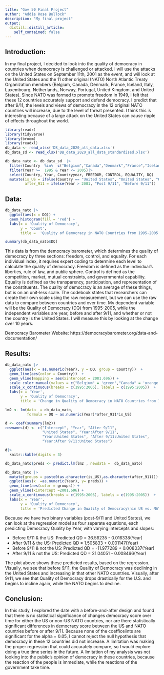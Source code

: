 ```yaml
---
title: "Gov 50 Final Project"
author: "Addie Rose Bullock"
description: "My final project"
output:
  distill::distill_article:
    self_contained: false
---
```


## Introduction:

In my final project, I decided to look into the quality of democracy in countries when democracy is challenged or attacked. I will use the attacks on the United States on September 11th, 2001 as the event, and will look at the United States and the 11 other original (NATO) North Atlantic Treaty Organization members (Belgium, Canada, Denmark, France, Iceland, Italy, Luxembourg, Netherlands, Norway, Portugal, United Kingdom, and United States). Since NATO was formed to promote freedom in 1949, I felt that these 12 countries accurately support and defend democracy. I predict that after 9/11, the levels and views of democracy in the 12 original NATO countries will increase, due to the level of threat presented. I think this is interesting because of a large attack on the United States can cause ripple of effects throughout the world.


```r
library(readr)
library(tidyverse)
library(broom)
library(readxl)
db_data <- read_xlsx('DB_data_2020_all_data.xlsx')
db_data_sd <- read_xlsx('DB_data_2020_all_data_standardised.xlsx')
```


```r
db_data_nato <- db_data_sd  |>
  filter(Country  %in%  c("Belgium","Canada","Denmark","France","Iceland","Italy","Luxembourg","Netherlands","Norway","Portugal","United Kingdom","United States")) |>
  filter(Year >=  1995 & Year <= 2005)|>
  select(Country, Year, Countryyear, FREEDOM, CONTROL, EQUALITY, DQ)  |>
  mutate(is_US = ifelse(Country == "United States", "United States", "Other"),
         after_911 = ifelse(Year > 2001, "Post 9/11", "Before 9/11"))
```

## Data:

```r
db_data_nato |>
  ggplot(aes(x = DQ)) +
  geom_histogram(fill = 'red') +
  labs(x = 'Quality of Democracy',
       y = 'Count',
       title =  'Quality of Democracy in NATO Countries from 1995-2005')

summary(db_data_nato$DQ)


```
This data is from the democracy barometer, which determines the quality of democracy by three sections: freedom, control, and equality. For each individual index, it requires expert coding to determine each level to calculate the quality of democracy. Freedom is defined as the individual's liberties, rule of law, and public sphere. Control is defined as the competition, market, mutual constraints, and governmental capability. Equality is defined as the transparency, participation, and representation of the constituents. The quality of democracy is an average of these things, but is on an unit-less scale. The codebook states that researchers can create their own scale using the raw measurement, but we can use the raw data to compare between countries and over time. My dependent variable will be the Quality of Democracy (DQ) from 1995-2005, while the independent variables are year, before and after 9/11, and whether or not the country is the United States. I will measure this by looking at the change over 10 years. 

Democracy Barometer Website:
https://democracybarometer.org/data-and-documentation/

## Results:

```r

db_data_nato |>
  ggplot(aes(x = as.numeric(Year), y = DQ, group = Country))  +
  geom_line(aes(color = Country))  +
  geom_vline(mapping = aes(xintercept = 2001.696)) +
  scale_color_manual(values = c("Belgium" = 'green',"Canada" = 'orange',"Denmark" = 'yellow',"France" =  'red',"Iceland" = 'light blue',"Italy" = 'pink',"Luxembourg" = 'purple',"Netherlands" = 'dark blue',"Norway" = 'hot pink',"Portugal" = 'lime green',"United Kingdom" = 'dark green',"United States" = 'black')) +
  scale_x_continuous(breaks = c(1995:2005), labels = c(1995:2005))  +
  labs(x = 'Year',
       y = 'Quality of Democracy',
       title = 'Change in Quality of Democracy in NATO Countries from 1995 to 2005')

```

```r

lm2 <- lm(data  = db_data_nato,
          formula = DQ ~ as.numeric(Year)*after_911*is_US)

d <- coef(summary(lm2))
rownames(d) <- c("Intercept", "Year", "After 9/11",
                 "United States", "Year:After 9/11",
                 "Year:United States", "After 9/11:United States",
                 "Year:After 9/11:United States")

d|>
  knitr::kable(digits = 3)

db_data_nato$preds <- predict.lm(lm2 , newdata =  db_data_nato) 

db_data_nato |>
  mutate(groups = paste0(as.character(is_US),as.character(after_911))) |>
  ggplot(aes(x  =as.numeric(Year), y= preds)) +
  geom_line(aes(color = groups)) +
  geom_vline(xintercept =2001.696) +
  scale_x_continuous(breaks = c(1995:2005), labels = c(1995:2005))  +
  labs(x = 'Year',
       y = 'Quality of Democracy',
       title = 'Predicted Change in Quality of Democracy\nin US vs. NATO Countries Before and After 9/11')


```
Because we have two binary variables (post-9/11 and United States), we can look at the regression model as four separate equations, each predicting Democracy Quality by Year, with varying intercepts and slopes:

* Before 9/11 & the US: Predicted QD = 36.59235 - 0.016338(Year)
* After 9/11 & the US: Predicted QD = 1.505833 + 0.001147(Year)
* Before 9/11 & not the US: Predicted QD = -11.977289 + 0.008037(Year)
* After 9/11 & not the US: Predicted QD = 21.04051 - 0.008466(Year)

The plot above shows these predicted results, based on the regression. Visually, we see that before 9/11, the Quality of Democracy was declining in the United States and increasing in that other NATO countries. Visually, after 9/11, we see that Quality of Democracy drops drastically for the U.S. and begins to incline again, while the NATO begins to decline. 


## Conclusion:

In this study, I explored the date with a before-and-after design and found that there is no statistical significance of changes democracy score over time for either the US or non-US NATO countries, nor are there statistically significant differences in democracy score between the US and NATO countries before or after 9/11. Because none of the coefficeiints are significant for the alpha = 0.05, I cannot reject the null hypothesis that democracy in these 12 countries did not increase. A limitation was making the proper regression that could accurately compare, so I would explore doing a true time series in the future. A limitation of my analysis was not looking into the public's opinion of democracy in these countries, because the reaction of the people is immediate, while the reactions of the government take time.


